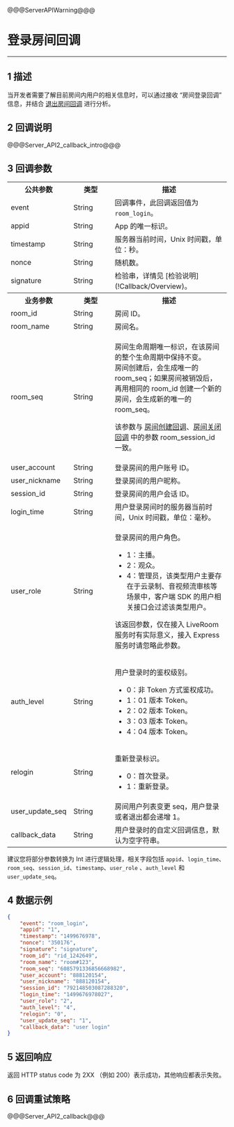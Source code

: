 @@@ServerAPIWarning@@@

# 登录房间回调

- - -


## 1 描述

当开发者需要了解目前房间内用户的相关信息时，可以通过接收 “房间登录回调” 信息，并结合 [退出房间回调](!Callback/Logoutroom_callback) 进行分析。


## 2 回调说明

@@@Server_API2_callback_intro@@@

## 3 回调参数

<table>
  <colgroup>
    <col width="25%">
    <col width="20%">
    <col width="55%">
  </colgroup>
<tbody><tr>
<th>公共参数</th>
<th>类型</th>
<th>描述</th>
</tr>
<tr>
<td>event</td>
<td>String</td>
<td>回调事件，此回调返回值为 <code>room_login</code>。</td>
</tr>
<tr>
<td>appid</td>
<td>String</td>
<td>App 的唯一标识。</td>
</tr>
<tr>
<td>timestamp</td>
<td>String</td>
<td>服务器当前时间，Unix 时间戳，单位：秒。</td>
</tr>
<tr>
<td>nonce</td>
<td>String</td>
<td>随机数。</td>
</tr>
<tr>
<td>signature</td>
<td>String</td>
<td>检验串，详情见 [检验说明](!Callback/Overview)。</td>
</tr>
<tr>
<th>业务参数</th>
<th>类型</th>
<th>描述</th>
</tr>
<tr>
<td>room_id</td>
<td>String</td>
<td>房间 ID。</td>
</tr>
<tr>
<td>room_name</td>
<td>String</td>
<td>房间名。</td>
</tr>
<tr>
<td>room_seq</td>
<td>String</td>
<td><p>房间生命周期唯一标识，在该房间的整个生命周期中保持不变。<br>房间创建后，会生成唯一的 room_seq；如果房间被销毁后，再用相同的 room_id 创建一个新的房间，会生成新的唯一的 room_seq。</p><p>该参数与 <a href="!room_create_callback">房间创建回调</a>、<a href="!room_close_callback">房间关闭回调</a> 中的参数 room_session_id 一致。</p></td>
</tr>
<tr>
<td>user_account</td>
<td>String</td>
<td>登录房间的用户账号 ID。</td>
</tr>
<tr>
<td>user_nickname</td>
<td>String</td>
<td>登录房间的用户昵称。</td>
</tr>
<tr>
<td>session_id</td>
<td>String</td>
<td>登录房间的用户会话 ID。</td>
</tr>
<tr>
<td>login_time</td>
<td>String</td>
<td>用户登录房间时的服务器当前时间，Unix 时间戳，单位：毫秒。</td>
</tr>
<tr>
<td>user_role</td>
<td>String</td>
<td><p>登录房间的用户角色。</p><ul><li>1：主播。</li><li>2：观众。</li><li>4：管理员，该类型用户主要存在于云录制、音视频流审核等场景中，客户端 SDK 的用户相关接口会过滤该类型用户。</li></ul><p>该返回参数，仅在接入 LiveRoom 服务时有实际意义，接入 Express 服务时请忽略此参数。</p></td>
</tr>
<tr>
<td>auth_level</td>
<td>String</td>
<td><p>用户登录时的鉴权级别。</p><ul><li>0：非 Token 方式鉴权成功。</li>
<li>1：01 版本 Token。</li>
<li>2：02 版本 Token。</li>
<li>3：03 版本 Token。</li>
<li>4：04 版本 Token。</li></ul></td>
</tr>
<tr>
<td>relogin</td>
<td>String</td>
<td><p>重新登录标识。</p><ul><li>0：首次登录。</li><li>1：重新登录。</li></ul></td>
</tr>
<tr>
<td>user_update_seq</td>
<td>String</td>
<td>房间用户列表变更 seq，用户登录或者退出都会递增 1。</td>
</tr>
<tr>
<td>callback_data</td>
<td>String</td>
<td>用户登录时的自定义回调信息，默认为空字符串。</td>
</tr>
<tr>
</tr>
</tbody></table>

<div class="mk-hint">


建议您将部分参数转换为 Int 进行逻辑处理，相关字段包括 `appid`、`login_time`、`room_seq`、`session_id`、`timestamp`、`user_role` 、`auth_level` 和 `user_update_seq`。
</div>


## 4 数据示例

```json
{
    "event": "room_login",
    "appid": "1",
    "timestamp": "1499676978",
    "nonce": "350176",
    "signature": "signature",
    "room_id": "rid_1242649",
    "room_name": "room#123",
    "room_seq": "6085791336856668982",
    "user_account": "888120154",
    "user_nickname": "888120154",
    "session_id": "792148503087288320",
    "login_time": "1499676978027",
    "user_role": "2",
    "auth_level": "4",
    "relogin": "0",
    "user_update_seq": "1",
    "callback_data": "user login"
}
```

## 5 返回响应


返回 HTTP status code 为 2XX （例如 200）表示成功，其他响应都表示失败。


## 6 回调重试策略

@@@Server_API2_callback@@@
